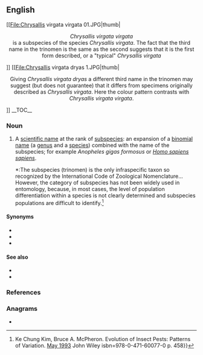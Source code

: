 ==English==
[[File:Chrysallis virgata virgata 01.JPG|thumb|<center>''Chrysallis virgata virgata''<br>is a subspecies of the species ''Chrysallis virgata''. The fact that the third name in the trinomen is the same as the second suggests that it is the first form described, or a "typical" ''Chrysallis virgata''</center>]]
[[File:Chrysallis virgata dryas 1.JPG|thumb|<center>Giving ''Chrysallis virgata dryas'' a different third name in the trinomen may suggest (but does not guarantee) that it differs from specimens originally  described as ''Chrysallis virgata''. Here the colour pattern contrasts with ''Chrysallis virgata virgata''.</center>]]
__TOC__
===Noun===
{{wikipedia}}
{{en-noun|trinomina}}

# {{lb|en|taxonomy|zoology}} A [[scientific name]] at the rank of [[subspecies]]: an expansion of a [[binomial name]] (a [[genus]] and a [[species]]) combined with the name of the subspecies; for example  ''Anopheles gigas formosus'' or ''[[Homo sapiens sapiens]]''.
#*:The subspecies (trinomen) is the only infraspecific taxon so recognized by the International Code of Zoological Nomenclature... However, the category of subspecies has not been widely used in entomology, because, in most cases, the level of population differentiation within a species is not clearly determined and subspecies populations are difficult to identify.<ref name="KimMcPheron1993">Ke Chung Kim, Bruce A. McPheron. Evolution of Insect Pests: Patterns of Variation. [https://books.google.com/books?id=dDzqU4zO3vgC&pg=PA458|date=10 May 1993] John Wiley isbn=978-0-471-60077-0 p. 458}}</ref>
====Synonyms====
* {{l|en|ternary name}}
* {{l|en|three-part name}}
* {{l|en|trinomial name}}
====See also====
* {{l|en|binomen}}
* {{l|en|binomial name}}
===References===
<references/>

===Anagrams===
* {{anagrams|en|trenimon}}